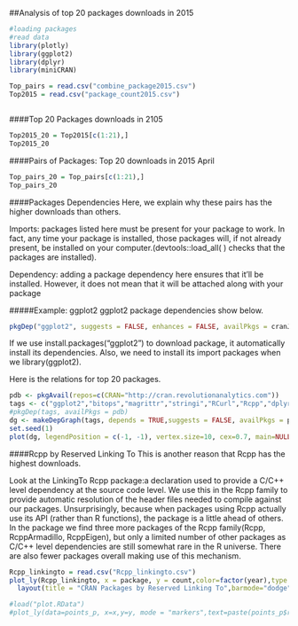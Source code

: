 
##Analysis of top 20 packages downloads in 2015

```r
#loading packages
#read data
library(plotly)
library(ggplot2)
library(dplyr)
library(miniCRAN)

Top_pairs = read.csv("combine_package2015.csv")
Top2015 = read.csv("package_count2015.csv")
```


```r



```

####Top 20 Packages downloads in 2105
```r
Top2015_20 = Top2015[c(1:21),]
Top2015_20

```


####Pairs of Packages: Top 20 downloads in 2015 April
```r
Top_pairs_20 = Top_pairs[c(1:21),]
Top_pairs_20
```

####Packages Dependencies
Here, we explain why these pairs has the higher downloads than others.

Imports: packages listed here must be present for your package to work. In fact, any time your package is installed, those packages will, if not already present, be installed on your computer.(devtools::load_all( ) checks that the packages are installed).

Dependency: adding a package dependency here ensures that it’ll be installed. However, it does not mean that it will be attached along with your package

#####Example: ggplot2
ggplot2 package dependencies show below.
```r
pkgDep("ggplot2", suggests = FALSE, enhances = FALSE, availPkgs = cranJuly2014)
```
If we use install.packages("ggplot2") to download package, it automatically install its dependencies. Also, we need to install its import packages when we library(ggplot2). 


Here is the relations for top 20 packages.
```r
pdb <- pkgAvail(repos=c(CRAN="http://cran.revolutionanalytics.com"))
tags <- c("ggplot2","bitops","magrittr","stringi","RCurl","Rcpp","dplyr")
#pkgDep(tags, availPkgs = pdb)
dg <- makeDepGraph(tags, depends = TRUE,suggests = FALSE, availPkgs = pdb)
set.seed(1)
plot(dg, legendPosition = c(-1, -1), vertex.size=10, cex=0.7, main=NULL)
```

####Rcpp by Reserved Linking To
This is another reason that Rcpp has the highest downloads.

Look at the LinkingTo Rcpp package:a declaration used to provide a C/C++ level dependency at the source code level.
We use this in the Rcpp family to provide automatic resolution of the header files needed to compile against our packages.  Unsurprisingly, because when packages using Rcpp actually use its API (rather than R functions), the package is a little ahead of others. In the package we find three more packages of the Rcpp family(Rcpp, RcppArmadillo, RcppEigen), but only a limited number of other packages as C/C++ level dependencies are still somewhat rare in the R universe. There are also fewer packages overall making use of this mechanism.


```r
Rcpp_linkingto = read.csv("Rcpp_linkingto.csv")
plot_ly(Rcpp_linkingto, x = package, y = count,color=factor(year),type = "bar",text=paste(Rcpp_linkingto$package),colors =c("#0072B2","#E69F00")) %>% 
  layout(title = "CRAN Packages by Reserved Linking To",barmode="dodge",xaxis = list(title = "",tickangle = -15,tickfont = list(size=10)))

```


```r
#load("plot.RData")
#plot_ly(data=points_p, x=x,y=y, mode = "markers",text=paste(points_p$rname))

```



